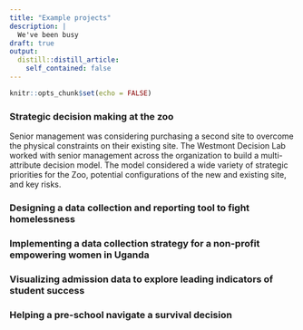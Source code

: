 ```yaml
---
title: "Example projects"
description: |
  We've been busy
draft: true
output:
  distill::distill_article:
    self_contained: false
---
```



```r
knitr::opts_chunk$set(echo = FALSE)
```

### Strategic decision making at the zoo

Senior management was considering purchasing a second site to overcome the physical constraints on their existing site. The Westmont Decision Lab worked with senior management across the organization to build a multi-attribute decision model.  The model considered a wide variety of strategic priorities for the Zoo, potential configurations of the new and existing site, and key risks.



### Designing a data collection and reporting tool to fight homelessness


### Implementing a data collection strategy for a non-profit empowering women in Uganda


### Visualizing admission data to explore leading indicators of student success

### Helping a pre-school navigate a survival decision